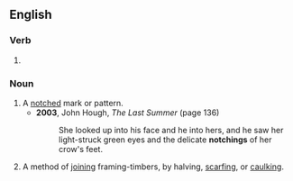 ==English==

===Verb===
{{head|en|verb form}}

# {{present participle of|notch|lang=en|nocat=1}}

===Noun===
{{en-noun}}

# A [[notch]]ed mark or pattern.
#* '''2003''', John Hough, ''The Last Summer'' (page 136)
#*: She looked up into his face and he into hers, and he saw her light-struck green eyes and the delicate '''notchings''' of her crow's feet.
# A method of [[join]]ing framing-timbers, by halving, [[scarf]]ing, or [[caulk]]ing.